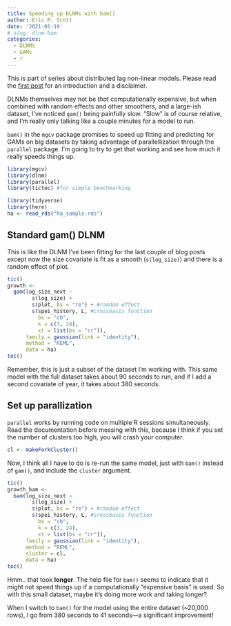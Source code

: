 ```yaml
---
title: Speeding up DLNMs with bam()
author: Eric R. Scott
date: '2021-01-19'
# slug: dlnm-bam
categories: 
  - DLNMs 
  - GAMs
  - r
---
```


::: callout-note
This is part of series about distributed lag non-linear models.
Please read the [first post](/post/dlnm) for an introduction and a disclaimer.
:::

DLNMs themselves may not be *that* computationally expensive, but when combined with random effects and other smoothers, and a large-ish dataset, I've noticed `gam()` being painfully slow.
"Slow" is of course relative, and I'm really only talking like a couple minutes for a model to run.

`bam()` in the `mgcv` package promises to speed up fitting and predicting for GAMs on big datasets by taking advantage of parallellization through the `parallel` package.
I'm going to try to get that working and see how much it really speeds things up.

```r
library(mgcv)
library(dlnm)
library(parallel)
library(tictoc) #for simple benchmarking
```

```r
library(tidyverse)
library(here)
ha <- read_rds("ha_sample.rds")
```

## Standard gam() DLNM

This is like the DLNM I've been fitting for the last couple of blog posts except now the size covariate is fit as a smooth (`s(log_size)`) and there is a random effect of plot.

```r
tic()
growth <-
  gam(log_size_next ~ 
        s(log_size) +
        s(plot, bs = "re") + #random effect
        s(spei_history, L, #crossbasis function
          bs = "cb", 
          k = c(3, 24), 
          xt = list(bs = "cr")),
      family = gaussian(link = "identity"),
      method = "REML",
      data = ha)
toc()
```

Remember, this is just a subset of the dataset I'm working with.
This same model with the full dataset takes about 90 seconds to run, and if I add a second covariate of year, it takes about 380 seconds.

## Set up parallization

`parallel` works by running code on multiple R sessions simultaneously.
Read the documentation before messing with this, because I think if you set the number of clusters too high, you will crash your computer.

```r
cl <- makeForkCluster()
```

Now, I think all I have to do is re-run the same model, just with `bam()` instead of `gam()`, and include the `cluster` argument.

```r
tic()
growth_bam <-
  bam(log_size_next ~ 
        s(log_size) +
        s(plot, bs = "re") + #random effect
        s(spei_history, L, #crossbasis function
          bs = "cb", 
          k = c(3, 24), 
          xt = list(bs = "cr")),
      family = gaussian(link = "identity"),
      method = "REML",
      cluster = cl,
      data = ha)
toc()
```

Hmm..
that took **longer**.
The help file for `bam()` seems to indicate that it might not speed things up if a computationally "expensive basis" is used.
So with this small dataset, maybe it's doing more work and taking longer?

When I switch to `bam()` for the model using the entire dataset (\~20,000 rows), I go from 380 seconds to 41 seconds---a significant improvement!
